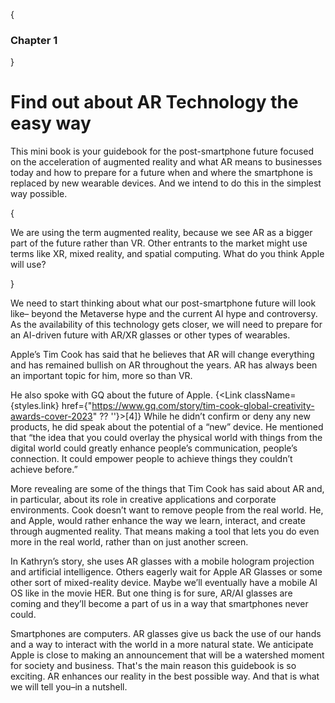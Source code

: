 
{<h3>Chapter 1</h3>}

# Find out about AR Technology the easy way
 
This mini book is your guidebook for the post-smartphone future focused on the acceleration of  augmented reality and what AR means to businesses today and how to prepare for a future when and where the smartphone is replaced by new wearable devices. And we intend to do this in the simplest way possible.

{<p className={styles.inBox}>We are using the term augmented reality, because we see AR as a bigger part of the future rather than VR. Other entrants to the market might use terms like XR, mixed reality, and spatial computing. What do you think Apple will use?</p>}

We need to start thinking about what our post-smartphone future will look like– beyond the Metaverse hype and the current AI hype and controversy. As the availability of this technology gets closer, we will need to prepare for an AI-driven future with AR/XR glasses or other types of wearables. 

Apple’s Tim Cook has said that he believes that AR will change everything and has remained bullish on AR throughout the years. AR has always been an important topic for him, more so than VR. 

He also spoke with GQ about the future of Apple. {<Link className={styles.link} href={"https://www.gq.com/story/tim-cook-global-creativity-awards-cover-2023" ?? ''}>[4]</Link>} While he didn’t confirm or deny any new products, he did speak about the potential of a “new” device. He mentioned that “the idea that you could overlay the physical world with things from the digital world could greatly enhance people’s communication, people’s connection. It could empower people to achieve things they couldn’t achieve before.”

More revealing are some of the things that Tim Cook has said about AR and, in particular, about its role in creative applications and corporate environments. Cook doesn’t want to remove people from the real world. He, and Apple, would rather enhance the way we learn, interact, and create through augmented reality. That means making a tool that lets you do even more in the real world, rather than on just another screen.

In Kathryn’s story, she uses AR glasses with a mobile hologram projection and artificial intelligence. Others eagerly wait for Apple AR Glasses or some other sort of mixed-reality device. Maybe we’ll eventually have a mobile AI OS like in the movie HER. But one thing is for sure, AR/AI glasses are coming and they’ll become a part of us in a way that smartphones never could. 

Smartphones are computers. AR glasses give us back the use of our hands and a way to interact with the world in a more natural state. We anticipate Apple is close to making an announcement that will be a watershed moment for society and business. That's the main reason this guidebook is so exciting. AR enhances our reality in the best possible way. And that is what we will tell you–in a nutshell.

